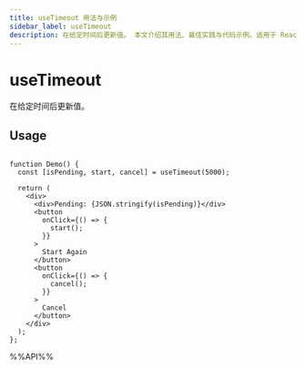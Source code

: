 ```yaml
---
title: useTimeout 用法与示例
sidebar_label: useTimeout
description: 在给定时间后更新值。 本文介绍其用法、最佳实践与代码示例。适用于 React 开发中需要处理副作用的场景。
---
```

# useTimeout

在给定时间后更新值。

## Usage

```tsx live

function Demo() {
  const [isPending, start, cancel] = useTimeout(5000);

  return (
    <div>
      <div>Pending: {JSON.stringify(isPending)}</div>
      <button
        onClick={() => {
          start();
        }}
      >
        Start Again
      </button>
      <button
        onClick={() => {
          cancel();
        }}
      >
        Cancel
      </button>
    </div>
  );
};

```

%%API%%